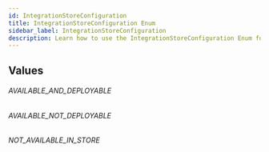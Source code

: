 ```yaml
---
id: IntegrationStoreConfiguration
title: IntegrationStoreConfiguration Enum
sidebar_label: IntegrationStoreConfiguration
description: Learn how to use the IntegrationStoreConfiguration Enum for Prismatic's API.
---
```


## Values

###### AVAILABLE_AND_DEPLOYABLE

###### AVAILABLE_NOT_DEPLOYABLE

###### NOT_AVAILABLE_IN_STORE
